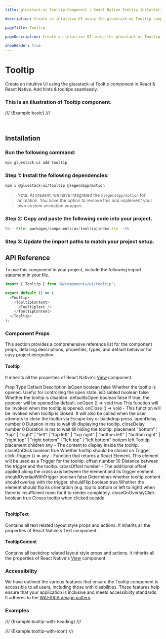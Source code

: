 ```yaml
---
title: gluestack-ui Tooltip Component | React Native Tooltip Installation

description: Create an intuitive UI using the gluestack-ui Tooltip component in React & React Native. Add hints & tooltips seamlessly.

pageTitle: Tooltip

pageDescription: Create an intuitive UI using the gluestack-ui Tooltip component in React & React Native. Add hints & tooltips seamlessly.

showHeader: true
---
```



# Tooltip

Create an intuitive UI using the gluestack-ui Tooltip component in React & React Native. Add hints & tooltips seamlessly.


### This is an illustration of Tooltip component.
/// {Example:basic} ///

<br />

## Installation

<Tabs>
<TabItem label="CLI">

### Run the following command:
  ```bash
  npx gluestack-ui add tooltip
  ```
</TabItem>
<TabItem label="Manual"> 

### Step 1: Install the following dependencies:

```bash
npm i @gluestack-ui/tooltip @legendapp/motion
```
> Note: At present, we have integrated the `@legendapp/motion` for animation. You have the option to remove this and implement your own custom animation wrapper.

### Step 2: Copy and paste the following code into your project.


```jsx 
%%-- File: packages/components/ui/tooltip/index.tsx --%% 
```


### Step 3: Update the import paths to match your project setup.
</TabItem>
</Tabs>

## API Reference

To use this component in your project, include the following import statement in your file.

```ts
import { Tooltip } from '@/components/ui/tooltip';
```

<AnatomyImage mobileUrl='https://i.imgur.com/ORGCmyK.png' webUrl='https://i.imgur.com/O8BeXgi.png' classNameStyle='aspect-[513/242] md:aspect-[736/170]' />

```ts
export default () => (
  <Tooltip>
    <TooltipContent>
      <TooltipText />
    </TooltipContent>
  </Tooltip>
);
```
### Component Props

This section provides a comprehensive reference list for the component props, detailing descriptions, properties, types, and default behavior for easy project integration.

#### Tooltip

It inherits all the properties of React Native's [View](https://reactnative.dev/docs/view) component.

<Table>
  <TableHeader>
    <TableRow>
      <TableHeaderCell>Prop</TableHeaderCell>
      <TableHeaderCell>Type</TableHeaderCell>
      <TableHeaderCell>Default</TableHeaderCell>
      <TableHeaderCell>Description</TableHeaderCell>
    </TableRow>
  </TableHeader>
  <TableBody>
    <TableRow>
      <TableCell>
        <InlineCode>isOpen</InlineCode>
      </TableCell>
      <TableCell>boolean</TableCell>
      <TableCell>false</TableCell>
      <TableCell>Whether the tooltip is opened. Useful for controlling the open state.</TableCell>
    </TableRow>
    <TableRow>
      <TableCell>
        <InlineCode>isDisabled</InlineCode>
      </TableCell>
      <TableCell>boolean</TableCell>
      <TableCell>false</TableCell>
      <TableCell>Whether the tooltip is disabled.</TableCell>
    </TableRow>
    <TableRow>
      <TableCell>
        <InlineCode>defaultIsOpen</InlineCode>
      </TableCell>
      <TableCell>boolean</TableCell>
      <TableCell>false</TableCell>
      <TableCell>If true, the popover will be opened by default.</TableCell>
    </TableRow>
    <TableRow>
      <TableCell>
        <InlineCode>onOpen</InlineCode>
      </TableCell>
      <TableCell>() => void</TableCell>
      <TableCell>true</TableCell>
      <TableCell>This function will be invoked when the tooltip is opened.</TableCell>
    </TableRow>
    <TableRow>
      <TableCell>
        <InlineCode>onClose</InlineCode>
      </TableCell>
      <TableCell>() => void</TableCell>
      <TableCell>-</TableCell>
      <TableCell>This function will be invoked when tooltip is closed. It will also be called when the user attempts to close the tooltip via Escape key or backdrop press.</TableCell>
    </TableRow>
    <TableRow>
      <TableCell>
        <InlineCode>openDelay</InlineCode>
      </TableCell>
      <TableCell>number</TableCell>
      <TableCell>0</TableCell>
      <TableCell>Duration in ms to wait till displaying the tooltip.</TableCell>
    </TableRow>
    <TableRow>
      <TableCell>
        <InlineCode>closeDelay</InlineCode>
      </TableCell>
      <TableCell>number</TableCell>
      <TableCell>0</TableCell>
      <TableCell>Duration in ms to wait till hiding the tooltip.</TableCell>
    </TableRow>
    <TableRow>
      <TableCell>
        <InlineCode>placement</InlineCode>
      </TableCell>
      <TableCell>"bottom" | "top" | "right" | "left" | "top left" | "top right" | "bottom left" | "bottom right" | "right top" | "right bottom" | "left top" | "left bottom"</TableCell>
      <TableCell>bottom left</TableCell>
      <TableCell>Tooltip placement</TableCell>
    </TableRow>
    <TableRow>
      <TableCell>
        <InlineCode>children</InlineCode>
      </TableCell>
      <TableCell>any</TableCell>
      <TableCell>-</TableCell>
      <TableCell>The content to display inside the tooltip.</TableCell>
    </TableRow>
    <TableRow>
      <TableCell>
        <InlineCode>closeOnClick</InlineCode>
      </TableCell>
      <TableCell>boolean</TableCell>
      <TableCell>true</TableCell>
      <TableCell>Whether tooltip should be closed on Trigger click.</TableCell>
    </TableRow>
    <TableRow>
      <TableCell>
        <InlineCode>trigger</InlineCode>
      </TableCell>
      <TableCell>() => any</TableCell>
      <TableCell>-</TableCell>
      <TableCell>Function that returns a React Element. This element will be used as a Trigger for the tooltip.</TableCell>
    </TableRow>
    <TableRow>
      <TableCell>
        <InlineCode>offset</InlineCode>
      </TableCell>
      <TableCell>number</TableCell>
      <TableCell>10</TableCell>
      <TableCell>Distance between the trigger and the tooltip.</TableCell>
    </TableRow>
    <TableRow>
      <TableCell>
        <InlineCode>crossOffset</InlineCode>
      </TableCell>
      <TableCell>number</TableCell>
      <TableCell>-</TableCell>
      <TableCell>The additional offset applied along the cross axis between the element and its trigger element.</TableCell>
    </TableRow>
    <TableRow>
      <TableCell>
        <InlineCode>shouldOverlapWithTrigger</InlineCode>
      </TableCell>
      <TableCell>boolean</TableCell>
      <TableCell>false</TableCell>
      <TableCell>Determines whether tooltip content should overlap with the trigger.</TableCell>
    </TableRow>
    <TableRow>
      <TableCell>
        <InlineCode>shouldFlip</InlineCode>
      </TableCell>
      <TableCell>boolean</TableCell>
      <TableCell>true</TableCell>
      <TableCell>Whether the element should flip its orientation (e.g. top to bottom or left to right) when there is insufficient room for it to render completely.</TableCell>
    </TableRow>
    <TableRow>
      <TableCell>
        <InlineCode>closeOnOverlayClick</InlineCode>
      </TableCell>
      <TableCell>boolean</TableCell>
      <TableCell>true</TableCell>
      <TableCell>Closes tooltip when clicked outside.</TableCell>
    </TableRow>
  </TableBody>
</Table>

#### TooltipText

Contains all text related layout style props and actions. It inherits all the properties of React Native's Text component.

#### TooltipContent

Contains all backdrop related layout style props and actions. It inherits all the properties of React Native's [View](https://reactnative.dev/docs/view) component.

### Accessibility

We have outlined the various features that ensure the Tooltip component is accessible to all users, including those with disabilities. These features help ensure that your application is inclusive and meets accessibility standards. It adheres to the [ WAI-ARIA design pattern](https://www.w3.org/WAI/ARIA/apg/patterns/tooltip/).

### Examples

/// {Example:tooltip-with-heading} ///

/// {Example:tooltip-with-icon} ///





